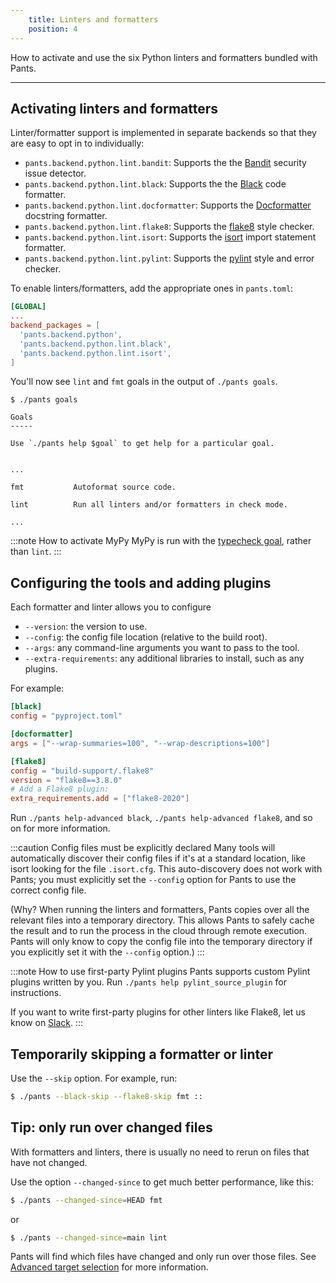 ```yaml
---
    title: Linters and formatters
    position: 4
---
```


How to activate and use the six Python linters and formatters bundled with Pants.

---

## Activating linters and formatters

Linter/formatter support is implemented in separate backends so that they are easy to opt in to individually:

- `pants.backend.python.lint.bandit`: Supports the the [Bandit](https://bandit.readthedocs.io/en/latest/) security issue detector.
- `pants.backend.python.lint.black`: Supports the the [Black](https://black.readthedocs.io/en/stable/) code formatter.
- `pants.backend.python.lint.docformatter`: Supports the [Docformatter](https://pypi.org/project/docformatter/) docstring formatter.
- `pants.backend.python.lint.flake8`: Supports the [flake8](https://flake8.pycqa.org/en/latest/) style checker.
- `pants.backend.python.lint.isort`: Supports the [isort](https://readthedocs.org/projects/isort/) import statement formatter.
- `pants.backend.python.lint.pylint`: Supports the [pylint](https://www.pylint.org/) style and error checker.

To enable linters/formatters, add the appropriate ones in `pants.toml`:

```toml title="pants.toml"
[GLOBAL]
...
backend_packages = [
  'pants.backend.python',
  'pants.backend.python.lint.black',
  'pants.backend.python.lint.isort',
]
```

You'll now see `lint` and `fmt` goals in the output of `./pants goals`.

```text title="Shell"
$ ./pants goals

Goals
-----

Use `./pants help $goal` to get help for a particular goal.


...

fmt           Autoformat source code.

lint          Run all linters and/or formatters in check mode.

...
```

:::note How to activate MyPy
MyPy is run with the [typecheck goal](../goals/typecheck.mdx), rather than `lint`.
:::

## Configuring the tools and adding plugins

Each formatter and linter allows you to configure

- `--version`: the version to use.
- `--config`: the config file location (relative to the build root).
- `--args`: any command-line arguments you want to pass to the tool.
- `--extra-requirements`: any additional libraries to install, such as any plugins.

For example:

```toml title="pants.toml"
[black]
config = "pyproject.toml"

[docformatter]
args = ["--wrap-summaries=100", "--wrap-descriptions=100"]

[flake8]
config = "build-support/.flake8"
version = "flake8==3.8.0"
# Add a Flake8 plugin:
extra_requirements.add = ["flake8-2020"]
```

Run `./pants help-advanced black`, `./pants help-advanced flake8`, and so on for more information.

:::caution Config files must be explicitly declared
Many tools will automatically discover their config files if it's at a standard location, like isort looking for the file `.isort.cfg`. This auto-discovery does not work with Pants; you must explicitly set the `--config` option for Pants to use the correct config file.

(Why? When running the linters and formatters, Pants copies over all the relevant files into a temporary directory. This allows Pants to safely cache the result and to run the process in the cloud through remote execution. Pants will only know to copy the config file into the temporary directory if you explicitly set it with the `--config` option.)
:::

:::note How to use first-party Pylint plugins
Pants supports custom Pylint plugins written by you. Run `./pants help pylint_source_plugin` for instructions.

If you want to write first-party plugins for other linters like Flake8, let us know on [Slack](/community/members).
:::

## Temporarily skipping a formatter or linter

Use the `--skip` option. For example, run:

```bash
$ ./pants --black-skip --flake8-skip fmt ::
```

## Tip: only run over changed files

With formatters and linters, there is usually no need to rerun on files that have not changed.

Use the option `--changed-since` to get much better performance, like this:

```bash
$ ./pants --changed-since=HEAD fmt
```

or

```bash
$ ./pants --changed-since=main lint
```

Pants will find which files have changed and only run over those files. See [Advanced target selection](../../using-pants/advanced-target-selection.mdx) for more information.
